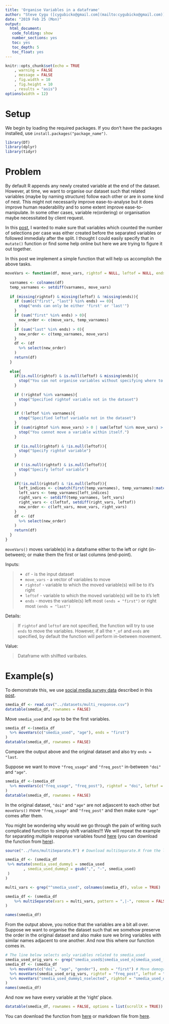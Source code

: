 ```yaml
---
title: 'Organise Variables in a dataframe'
author: "Steve Cygu ([cygubicko@gmail.com](mailto:cygubicko@gmail.com))"
date: "2019 Feb 25 (Mon)"
output:
  html_document:
   code_folding: show
   number_sections: yes
   toc: yes
   toc_depth: 5
   toc_float: yes
---
```


```r
knitr::opts_chunk$set(echo = TRUE
	, warning = FALSE
	, message = FALSE
	, fig.width = 10
	, fig.height = 10
	, results = "asis")
options(width = 12)
```

# Setup

We begin by loading the required packages. If you don't have the packages installed, use `install.packages("package_name")`.

```r
library(DT)
library(dplyr)
library(tidyr)
```


# Problem

By default R appends any newly created variable at the end of the dataset. However, at time, we want to organise our dataset such that related variables (maybe by naming structure) follow each other or are in some kind of nest. This might not necessarily improve ease-to-analyse but it does improve human readerability and to some extent improve ease-to-manipulate. In some other cases, variable re(ordering) or organisation maybe necessitated by client request. 

In this [post](https://cygubicko.github.io/miscellaneous/separate_entries.html), I wanted to make sure that variables which counted the number of selections per case was either created before the separated variables or followed immedialy after the split. I thought I could easily specify that in `mutate()` function or find some help online but here we are trying to figure it out together.

In this post we implement a simple function that will help us accomplish the above tasks. 

```r

moveVars <- function(df, move_vars, rightof = NULL, leftof = NULL, ends = c("first", "last")){
  
  varnames <- colnames(df)
  temp_varnames <- setdiff(varnames, move_vars)
  
  if (missing(rightof) & missing(leftof) & !missing(ends)){
    if (sum(c("first", "last") %in% ends) == 0){
      stop("ends can only be either 'first' or 'last'")
    }
    if (sum("first" %in% ends) > 0){
      new_order <- c(move_vars, temp_varnames)
    }
    if (sum("last" %in% ends) > 0){
      new_order <- c(temp_varnames, move_vars)
    }
    df <- (df
      %>% select(new_order)
    )
    return(df)
  }
  
  else{
    if(is.null(rightof) & is.null(leftof) & missing(ends)){
      stop("You can not organise variables without specifying where to move them.")
    }
    
    if (!rightof %in% varnames){
      stop("Specified rightof variable not in the dataset")
    }
    
    if (!leftof %in% varnames){
      stop("Specified leftof variable not in the dataset")
    }
    if (sum(rightof %in% move_vars) > 0 | sum(leftof %in% move_vars) > 0){
      stop("You cannot move a variable within itself.")
    }
    
    if (is.null(rightof) & !is.null(leftof)){
      stop("Specify rightof variable")
    }
    
    if (!is.null(rightof) & is.null(leftof)){
      stop("Specify leftof variable")
    }
    
    if(!is.null(rightof) & !is.null(leftof)){
      left_indices <- c(match(first(temp_varnames), temp_varnames):match(rightof, temp_varnames))
      left_vars <- temp_varnames[left_indices]
      right_vars <- setdiff(temp_varnames, left_vars)
      right_vars <- c(leftof, setdiff(right_vars, leftof))
      new_order <- c(left_vars, move_vars, right_vars)
    }
    df <- (df
      %>% select(new_order)
    )
    return(df)
  }
}

```



`moveVars()` moves variable(s) in a dataframe either to the left or right (in-between); or make them the first or last columns (end-point). 

Inputs:

> * `df` - is the input dataset
> * `move_vars` - a vector of variables to move
> * `rightof` -  variable to which the moved variable(s) will be to it's right
> * `leftof` - variable to which the moved variable(s) will be to it's left
> * `ends` - moves the variable(s) left most `(ends = "first")` or right most `(ends = "last")`

Details:

> If `rightof` and `leftof` are not specified, the function will try to use `ends` to move the variables. However, if all the `*_of` and `ends` are specified, by default the function will perform in-between movement. 

Value:

> Dataframe with shilfted varibales.

# Example(s)

To demonstrate this, we use [social media survey data](https://github.com/CYGUBICKO/miscellaneous/tree/master/datasets) described in this [post](https://cygubicko.github.io/miscellaneous/separate_entries.html).


```r
smedia_df <- read.csv("../datasets/multi_response.csv")
datatable(smedia_df, rownames = FALSE)
```

Move `smedia_used` and `age` to be the first variables.

```r
smedia_df <-(smedia_df
  %>% moveVars(c("smedia_used", "age"), ends = "first")
)
datatable(smedia_df, rownames = FALSE)
```

Compare the output above and the original dataset and also try `ends = "last`.

Suppose we want to move `"freq_usage"` and `"freq_post"` in-between `"doi"` and `"age"`. 

```r
smedia_df <-(smedia_df
  %>% moveVars(c("freq_usage", "freq_post"), rightof = "doi", leftof = "age")
)
datatable(smedia_df, rownames = FALSE)
```


In the original dataset, `"doi"` and `"age"` are not adjascent to each other but `moveVars()` move `"freq_usage"` and `"freq_post"` and then make sure `"age"` comes after them.

You might be wondering why would we go through the pain of writing such complicated function to simply shift variables!!! We will repeat the example for separating multiple response variables found [here](https://cygubicko.github.io/miscellaneous/separate_entries.html) (you can download the function from [here](https://github.com/CYGUBICKO/miscellaneous/tree/master/funs)).

```r
source("../funs/multiSeparate.R") # Download multiSeparate.R from the link above

smedia_df <- (smedia_df
 %>% mutate(smedia_used_dummy1 = smedia_used
        , smedia_used_dummy2 = gsub(",", "-", smedia_used)
 )
)

multi_vars <- grep("^smedia_used", colnames(smedia_df), value = TRUE)

smedia_df <- (smedia_df
    %>% multiSeparate(vars = multi_vars, pattern = ",|-", remove = FALSE, drop_ns = FALSE)
)

names(smedia_df)
```

From the output above, you notice that the variables are a bit all over. Suppose we want to organise the dataset such that we somehow preserve the order in the original dataset and also make sure we bring variables with similar names adjacent to one another. And now this where our function comes in.

```r
# The line below selects only variables related to smedia_used
smedia_used_orig_vars <- grep("smedia_used$|smedia_used_n|smedia_used_[0-9]", colnames(smedia_df), value = TRUE)
smedia_df <- (smedia_df
  %>% moveVars(c("doi", "age", "gender"), ends = "first") # Move demographic variables to left most
  %>% moveVars(smedia_used_orig_vars, rightof = "freq_post", leftof = "smedia_used_dummy1")
  %>% moveVars("smedia_used_dummy1_nselected", rightof = "smedia_used_dummy1_6", leftof = "smedia_used_dummy2")
)
names(smedia_df)
```

And now we have every variable at the 'right' place.

```r
datatable(smedia_df, rownames = FALSE, options = list(scrollX = TRUE))
```


You can download the function from [here](https://github.com/CYGUBICKO/miscellaneous/tree/master/funs) or markdown file from [here](https://github.com/CYGUBICKO/miscellaneous/tree/master/data_mgt).

